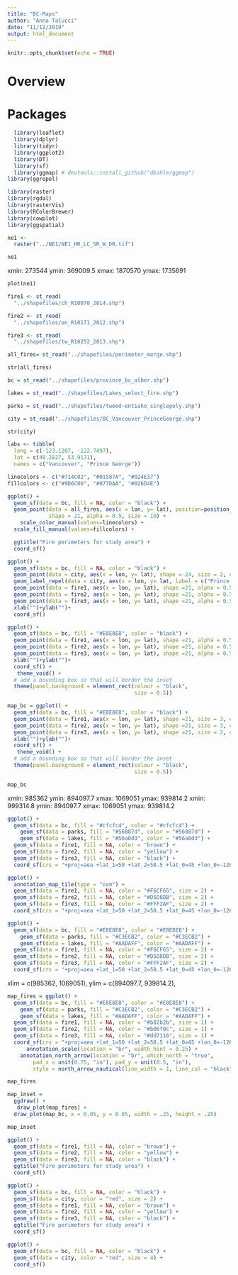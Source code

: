 ```yaml
---
title: "BC-Maps"
author: "Anna Talucci"
date: "11/12/2019"
output: html_document
---
```


```r
knitr::opts_chunk$set(echo = TRUE)
```

# Overview



# Packages
```r
  library(leaflet)
  library(dplyr)
  library(tidyr)
  library(ggplot2)
  library(DT)
  library(sf)
  library(ggmap) # devtools::install_github("dkahle/ggmap")
library(ggrepel)

library(raster)
library(rgdal)
library(rasterVis)
library(RColorBrewer)
library(cowplot)
library(ggspatial)
```


```r
ne1 <- 
  raster("../NE1/NE1_HR_LC_SR_W_DR.tif")

ne1
```

xmin: 273544 ymin: 369009.5 xmax: 1870570 ymax: 1735691
```r
plot(ne1)
```



```r
fire1 <- st_read(
  "../shapefiles/ch_R10070_2014.shp")
```

```r
fire2 <- st_read(
  "../shapefiles/en_R10171_2012.shp")
```

```r
fire3 <- st_read(
  "../shapefiles/tw_R10252_2013.shp")
```

```r
all_fires= st_read("../shapefiles/perimeter_merge.shp")
```

```r
str(all_fires)
```

```r
bc = st_read("../shapefiles/province_bc_alber.shp")
```

```r
lakes = st_read("../shapefiles/Lakes_select_fire.shp")
```

```r
parks = st_read("../shapefiles/tweed-entiako_singlepoly.shp")
```

```r
city = st_read("../shapefiles/BC_Vancouver_PrinceGeorge.shp")
```

```r
str(city)
```

```r
labs <- tibble(
  long = c(-123.1207, -122.7497),
  lat = c(49.2827, 53.9171),
  names = c("Vancouver", "Prince George")) 
```

```r
linecolors <- c("#714C02", "#01587A", "#024E37")
fillcolors <- c("#9D6C06", "#077DAA", "#026D4E")

ggplot() + 
  geom_sf(data = bc, fill = NA, color = "black") +
  geom_point(data = all_fires, aes(x = lon, y= lat), position=position_jitter(h=0.1, w=0.1),
             shape = 21, alpha = 0.5, size = 10) +
    scale_color_manual(values=linecolors) +
  scale_fill_manual(values=fillcolors) +

  ggtitle("Fire perimeters for study area") + 
  coord_sf()
```

```r
ggplot() + 
  geom_sf(data = bc, fill = NA, color = "black") +
  geom_point(data = city, aes(x = lon, y= lat), shape = 24, size = 2, color = "red", fill = "red") +
  geom_label_repel(data = city, aes(x = lon, y= lat, label = c("Prince George", "Vancouver")), vjust = "top", hjust = "left", color = "black") +
  geom_point(data = fire1, aes(x = lon, y= lat), shape =21, alpha = 0.5, size = 3, color = "#714C02", fill = "#9D6C06", position=position_jitter(h=50, w=50)) +
  geom_point(data = fire2, aes(x = lon, y= lat), shape =21, alpha = 0.5, size = 3, color = "#024E37", fill = "#026D4E", position=position_jitter(h=-10, w=-10)) +
  geom_point(data = fire3, aes(x = lon, y= lat), shape =21, alpha = 0.5, size = 2, color = "#01587A", fill = "#077DAA") +
  xlab("")+ylab("")+
  coord_sf()
```


```r
ggplot() + 
  geom_sf(data = bc, fill = "#E8E8E8", color = "black") +
  geom_point(data = fire1, aes(x = lon, y= lat), shape =21, alpha = 0.5, size = 3, color = "#714C02", fill = "#9D6C06", position=position_jitter(h=50, w=50)) +
  geom_point(data = fire2, aes(x = lon, y= lat), shape =21, alpha = 0.5, size = 3, color = "#024E37", fill = "#026D4E", position=position_jitter(h=-10, w=-10)) +
  geom_point(data = fire3, aes(x = lon, y= lat), shape =21, alpha = 0.5, size = 2, color = "#01587A", fill = "#077DAA") +
  xlab("")+ylab("")+
  coord_sf() +
   theme_void() +
  # add a bounding box so that will border the inset
  theme(panel.background = element_rect(colour = "black", 
                                        size = 0.5))


```
```r
map_bc = ggplot() + 
  geom_sf(data = bc, fill = "#E8E8E8", color = "black") +
  geom_point(data = fire1, aes(x = lon, y= lat), shape =21, size = 3, color = "#b82b2b", fill = "#b82b2b", position=position_jitter(h=50, w=50)) +
  geom_point(data = fire2, aes(x = lon, y= lat), shape =21, size = 3, color = "#b82b2b", fill = "#b82b2b", position=position_jitter(h=-10, w=-10)) +
  geom_point(data = fire3, aes(x = lon, y= lat), shape =21, size = 2, color = "#b82b2b", fill = "#b82b2b") +
  xlab("")+ylab("")+
  coord_sf() +
   theme_void() +
  # add a bounding box so that will border the inset
  theme(panel.background = element_rect(colour = "black", 
                                        size = 0.5))

map_bc
```
 xmin: 985362 ymin: 894097.7 xmax: 1069051 ymax: 939814.2
  xmin: 999314.8 ymin: 894097.7 xmax: 1069051 ymax: 939814.2
```r
ggplot() +
  geom_sf(data = bc, fill = "#cfcfc4", color = "#cfcfc4") +
    geom_sf(data = parks, fill = "#56887d", color = "#56887d") +
    geom_sf(data = lakes, fill = "#56a0d3", color = "#56a0d3") +
  geom_sf(data = fire1, fill = NA, color = "brown") +
  geom_sf(data = fire2, fill = NA, color = "yellow") +
  geom_sf(data = fire3, fill = NA, color = "black") +
  coord_sf(crs = "+proj=aea +lat_1=50 +lat_2=58.5 +lat_0=45 +lon_0=-126 +x_0=1000000 +y_0=0 +datum=NAD83 +units=m +no_defs", xlim = c(985362, 1069051), ylim = c(894097.7, 939814.2), expand = FALSE) 
```

```r
ggplot() +
  annotation_map_tile(type = "osm") +
  geom_sf(data = fire1, fill = NA, color = "#F6CF65", size = 2) +
  geom_sf(data = fire2, fill = NA, color = "#D5D8DB", size = 2) +
  geom_sf(data = fire3, fill = NA, color = "#FFF2AF", size = 2) +
  coord_sf(crs = "+proj=aea +lat_1=50 +lat_2=58.5 +lat_0=45 +lon_0=-126 +x_0=1000000 +y_0=0 +datum=NAD83 +units=m +no_defs", xlim = c(985362, 1069051), ylim = c(894097.7, 939814.2), expand = FALSE) 
```

```r
ggplot() +
  geom_sf(data = bc, fill = "#E8E8E8", color = "#E8E8E8") +
    geom_sf(data = parks, fill = "#C3ECB2", color = "#C3ECB2") +
    geom_sf(data = lakes, fill = "#AADAFF", color = "#AADAFF") +
  geom_sf(data = fire1, fill = NA, color = "#F6CF65", size = 2) +
  geom_sf(data = fire2, fill = NA, color = "#D5D8DB", size = 2) +
  geom_sf(data = fire3, fill = NA, color = "#FFF2AF", size = 2) +
  coord_sf(crs = "+proj=aea +lat_1=50 +lat_2=58.5 +lat_0=45 +lon_0=-126 +x_0=1000000 +y_0=0 +datum=NAD83 +units=m +no_defs", xlim = c(985362, 1069051), ylim = c(894097.7, 939814.2), expand = FALSE) 
```
xlim = c(985362, 1069051), ylim = c(894097.7, 939814.2),
```r
map_fires = ggplot() +
  geom_sf(data = bc, fill = "#E8E8E8", color = "#E8E8E8") +
    geom_sf(data = parks, fill = "#C3ECB2", color = "#C3ECB2") +
    geom_sf(data = lakes, fill = "#AADAFF", color = "#AADAFF") +
  geom_sf(data = fire1, fill = NA, color = "#b82b2b", size = 1) +
  geom_sf(data = fire2, fill = NA, color = "#b06f0c", size = 1) +
  geom_sf(data = fire3, fill = NA, color = "#dd7116", size = 1) +
  coord_sf(crs = "+proj=aea +lat_1=50 +lat_2=58.5 +lat_0=45 +lon_0=-126 +x_0=1000000 +y_0=0 +datum=NAD83 +units=m +no_defs", xlim = c(983000, 1071000), ylim = c(892000, 941000), expand = FALSE)  + 
      annotation_scale(location = "br", width_hint = 0.25) +
    annotation_north_arrow(location = "br", which_north = "true", 
        pad_x = unit(0.75, "in"), pad_y = unit(0.5, "in"),
        style = north_arrow_nautical(line_width = 1, line_col = "black", fill = c("black", "white"), text_size = 10, text_face = NULL, text_family = "serif", text_col = "black", text_angle = 0))

map_fires
```


```r
map_inset = 
  ggdraw() +
   draw_plot(map_fires) +
  draw_plot(map_bc, x = 0.05, y = 0.05, width = .25, height = .25)

map_inset

```


```r
ggplot() +
  geom_sf(data = fire1, fill = NA, color = "brown") +
  geom_sf(data = fire2, fill = NA, color = "yellow") +
  geom_sf(data = fire3, fill = NA, color = "black") +
  ggtitle("Fire perimeters for study area") + 
  coord_sf()
```


```r
ggplot() + 
  geom_sf(data = bc, fill = NA, color = "black") +
  geom_sf(data = city, color = "red", size = 2) +
  geom_sf(data = fire1, fill = NA, color = "brown") +
  geom_sf(data = fire2, fill = NA, color = "yellow") +
  geom_sf(data = fire3, fill = NA, color = "black") +
  ggtitle("Fire perimeters for study area") + 
  coord_sf()
```


```r
ggplot() + 
  geom_sf(data = bc, fill = NA, color = "black") +
  geom_sf(data = city, color = "red", size = 4) +
  coord_sf()
```






